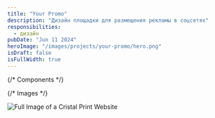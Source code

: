 ```yaml
---
title: "Your Promo"
description: "Дизайн площадки для размещения рекламы в соцсетях"
responsibilities:
  - дизайн
pubDate: "Jun 11 2024"
heroImage: "/images/projects/your-promo/hero.png"
isDraft: false
isFullWidth: true
---
```


{/* Components */}

{/* Images */}

<HeroImage client:only="react">
  <Image
    src={fullPageImage}
    alt="Full Image of a Cristal Print Website"
    format="webp"
    quality="mid"
    decoding="async"
  />
</HeroImage>
